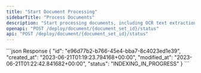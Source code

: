 ```yaml
---
title: "Start Document Processing"
sidebarTitle: "Process Documents"
description: "Start processing documents, including OCR text extraction and indexing."
openapi: "POST /deploy/document/{document_set_id}/status"
api: "POST /deploy/document/{document_set_id}/status"
---
```


<ResponseExample>
  ```json Response
{
    "id": "e96d77b2-b766-45e4-bba7-8c4023ed1e39",
    "created_at": "2023-06-21T01:19:23.794168+00:00",
    "modified_at": "2023-06-21T01:22:42.841682+00:00",
    "status": "INDEXING_IN_PROGRESS"
}
  ```
</ResponseExample>
